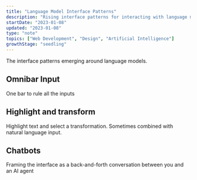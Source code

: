 ```yaml
---
title: "Language Model Interface Patterns"
description: "Rising interface patterns for interacting with language models"
startDate: "2023-01-08"
updated: "2023-01-08"
type: "note"
topics: ["Web Development", "Design", "Artificial Intelligence"]
growthStage: "seedling"
---
```


The interface patterns emerging around language models.

## Omnibar Input

One bar to rule all the inputs

## Highlight and transform

Highlight text and select a transformation. Sometimes combined with natural language input.

## Chatbots

Framing the interface as a back-and-forth conversation between you and an AI agent
